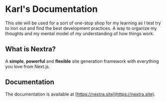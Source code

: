 # Karl's Documentation
 
This site will be used for a sort of one-stop shop for my learning as I test try to iron out and find the best development practices.
A way to organize my thoughts and my mental model of my understanding of how things work.

## What is Nextra?

A **simple**, **powerful** and **flexible** site generation framework with everything you love from Next.js.

## Documentation

The documentation is available at [https://nextra.site](https://nextra.site).

